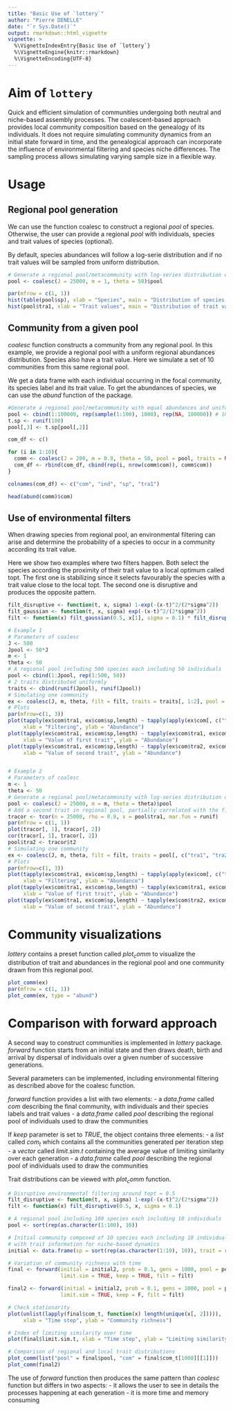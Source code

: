 ```yaml
---
title: "Basic Use of `lottery`"
author: "Pierre DENELLE"
date: "`r Sys.Date()`"
output: rmarkdown::html_vignette
vignette: >
  %\VignetteIndexEntry{Basic Use of `lottery`}
  %\VignetteEngine{knitr::rmarkdown}
  %\VignetteEncoding{UTF-8}
---
```


# Aim of `lottery`

Quick and efficient simulation of communities undergoing both neutral and niche-based assembly processes. The coalescent-based approach provides local community composition based on the genealogy of its individuals. It does not require simulating community dynamics from an initial state forward in time, and the genealogical approach can incorporate the influence of environmental filtering and species niche differences. The sampling process allows simulating varying sample size in a flexible way.

# Usage

## Regional pool generation

We can use the function coalesc to construct a regional $pool$ of species. Otherwise, the user can provide a regional $pool$ with individuals, species and trait values of species (optional).

By default, species abundances will follow a log-serie distribution and if no trait values will be sampled from uniform distribution.

```r

# Generate a regional pool/metacommunity with log-series distribution of abundances and uniform trait distribution
pool <- coalesc(J = 25000, m = 1, theta = 50)$pool

par(mfrow = c(1, 1))
hist(table(pool$sp), xlab = "Species", main = "Distribution of species' abundances")
hist(pool$tra1, xlab = "Trait values", main = "Distribution of trait values")

```

## Community from a given pool

$coalesc$ function constructs a community from any regional pool. In this example, we provide a regional pool with a uniform regional abundances distribution. Species also have a trait value.
Here we simulate a set of 10 communities from this same regional pool.

We get a data frame with each individual occurring in the focal community, its species label and its trait value.
To get the abundances of species, we can use the $abund$ function of the package.

```r

#Generate a regional pool/metacommunity with equal abundances and uniform trait distribution
pool <- cbind(1:100000, rep(sample(1:100), 1000), rep(NA, 100000)) # 100 species
t.sp <- runif(100)
pool[,3] <- t.sp[pool[,2]]

com_df <- c()

for (i in 1:10){
  comm <- coalesc(J = 200, m = 0.9, theta = 50, pool = pool, traits = NULL)
  com_df <- rbind(com_df, cbind(rep(i, nrow(comm$com)), comm$com))
}

colnames(com_df) <- c("com", "ind", "sp", "tra1")

```

```r

head(abund(comm)$com)

```

## Use of environmental filters

When drawing species from regional pool, an environmental filtering can arise and determine the probability of a species to occur in a community according its trait value.

Here we show two examples where two filters happen. Both select the species according the proximity of their trait value to a local optimum called topt. The first one is stabilizing since it selects favourably the species with a trait value close to the local topt. The second one is disruptive and produces the opposite pattern.

```r

filt_disruptive <- function(t, x, sigma) 1-exp(-(x-t)^2/(2*sigma^2))
filt_gaussian <- function(t, x, sigma) exp(-(x-t)^2/(2*sigma^2))
filt <- function(x) filt_gaussian(0.5, x[1], sigma = 0.1) * filt_disruptive(0.5, x[2], sigma = 0.1)

# Example 1
# Parameters of coalesc
J <- 500
Jpool <- 50*J
m <- 1
theta <- 50
# A regional pool including 500 species each including 50 individuals
pool <- cbind(1:Jpool, rep(1:500, 50))
# 2 traits distributed uniformly
traits <- cbind(runif(Jpool), runif(Jpool)) 
# Simulating one community
ex <- coalesc(J, m, theta, filt = filt, traits = traits[, 1:2], pool = pool)
# Plots
par(mfrow=c(1, 3))
plot(tapply(ex$com$tra1, ex$com$sp,length) ~ tapply(apply(ex$com[, c("tra1", "tra2")], 1, filt), ex$com$sp, mean),
     xlab = "Filtering", ylab = "Abundance")
plot(tapply(ex$com$tra1, ex$com$sp,length) ~ tapply(ex$com$tra1, ex$com$sp, mean),
     xlab = "Value of first trait", ylab = "Abundance")
plot(tapply(ex$com$tra1, ex$com$sp,length) ~ tapply(ex$com$tra2, ex$com$sp, mean),
     xlab = "Value of second trait", ylab = "Abundance")


# Example 2
# Parameters of coalesc
m <- 1
theta <- 50
# Generate a regional pool/metacommunity with log-series distribution of abundances and uniform trait distribution
pool <- coalesc(J = 25000, m = m, theta = theta)$pool
# Add a second trait in regional pool, partially correlated with the first one
tracor <- tcor(n = 25000, rho = 0.8, x = pool$tra1, mar.fun = runif)
par(mfrow = c(1, 1))
plot(tracor[, 1], tracor[, 2])
cor(tracor[, 1], tracor[, 2])
pool$tra2 <- tracor$t2
# Simulating one community
ex <- coalesc(J, m, theta, filt = filt, traits = pool[, c("tra1", "tra2")], pool = pool[, c("ind", "sp")])
# Plots
par(mfrow=c(1, 3))
plot(tapply(ex$com$tra1, ex$com$sp,length) ~ tapply(apply(ex$com[, c("tra1", "tra2")], 1, filt), ex$com$sp, mean),
     xlab = "Filtering", ylab = "Abundance")
plot(tapply(ex$com$tra1, ex$com$sp,length) ~ tapply(ex$com$tra1, ex$com$sp, mean),
     xlab = "Value of first trait", ylab = "Abundance")
plot(tapply(ex$com$tra1, ex$com$sp,length) ~ tapply(ex$com$tra2, ex$com$sp, mean),
     xlab = "Value of second trait", ylab = "Abundance")

```

# Community visualizations

$lottery$ contains a preset function called $plot_comm$ to visualize the distribution of trait and abundances in the regional pool and one community drawn from this regional pool.

```r

plot_comm(ex)
par(mfrow = c(1, 1))
plot_comm(ex, type = "abund")

```

# Comparison with forward approach

A second way to construct communities is implemented in $lottery$ package. $forward$ function starts from an initial state and then draws death, birth and arrival by dispersal of individuals over a given number of successive generations. 

Several parameters can be implemented, including environmental filtering as described above for the coalesc function.

$forward$ function provides a list with two elements:
- a $data.frame$ called $com$ describing the final community, with individuals and their species labels and trait values
- a $data.frame$ called $pool$ describing the regional pool of individuals used to draw the communities

If $keep$ parameter is set to $TRUE$, the object contains three elements:
- a $list$ called $com_t$ which contains all the communities generated per iteration step
- a $vector$ called $limit.sim.t$ containing the average value of limiting similarity over each generation
- a $data.frame$ called $pool$ describing the regional pool of individuals used to draw the communities

Trait distributions can be viewed with $plot_comm$ function.

```r

# Disruptive environmental filtering around topt = 0.5
filt_disruptive <- function(t, x, sigma) 1-exp(-(x-t)^2/(2*sigma^2))
filt <- function(x) filt_disruptive(0.5, x, sigma = 0.1)

# A regional pool including 100 species each including 10 individuals
pool <- sort(rep(as.character(1:100), 10))

# Initial community composed of 10 species each including 10 individuals, 
# with trait information for niche-based dynamics
initial <- data.frame(sp = sort(rep(as.character(1:10), 10)), trait = runif(100))

# Variation of community richness with time
final <- forward(initial = initial2, prob = 0.1, gens = 1000, pool = pool, 
                 limit.sim = TRUE, keep = TRUE, filt = filt)

final2 <- forward(initial = initial2, prob = 0.1, gens = 1000, pool = pool, 
                 limit.sim = TRUE, keep = F, filt = filt)

# Check stationarity
plot(unlist(lapply(final$com_t, function(x) length(unique(x[, 2])))), 
     xlab = "Time step", ylab = "Community richness") 

# Index of limiting similarity over time
plot(final$limit.sim.t, xlab = "Time step", ylab = "Limiting similarity")

# Comparison of regional and local trait distributions
plot_comm(list("pool" = final$pool, "com" = final$com_t[1000][[1]]))
plot_comm(final2)

```

The use of $forward$ function then produces the same pattern than $coalesc$ function but differs in two aspects:
- it allows the user to see in details the processes happening at each generation
- it is more time and memory consuming



